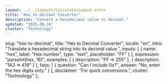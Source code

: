 ```yaml
---
layout: ../../layouts/CalculatorLayout.astro
title: "Hex to Decimal Converter"
description: "Convert a hexadecimal value to decimal."
updated: "2025-09-26"
cluster: "Technology"
---
```



  slug: "hex-to-decimal",
  title: "Hex to Decimal Converter",
  locale: "en",
  intro: "Translate a hexadecimal string into its decimal value.",
  inputs: [
    { name: "hex", label: "Hex number", type: "text", placeholder: "FF" }
  ],
  expression: "parseInt(hex, 16)",
  examples: [
    { description: "FF ⇒ 255" },
    { description: "1A3 ⇒ 419" }
  ],
  faqs: [
    { question: "Can I include 0x?", answer: "No, enter the hex digits only." }
  ],
  disclaimer: "For quick conversions.",
  cluster: "Technology"
};

<Calculator schema={schema} />
